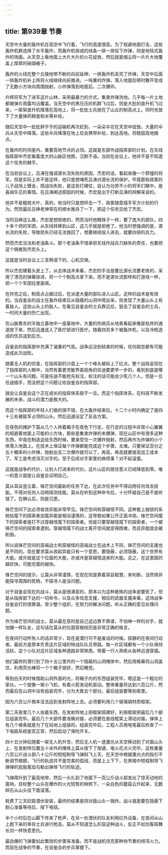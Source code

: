```yaml
---
---
---
```

title: 第939章 节奏
---



天空中大量的轰炸机在高空中飞行着，飞行的高度很高，为了规避地面打击，这些轰炸机群选择了水平轰炸，而轰炸机排成的线条一排一排投下炸弹，则是地毯式轰炸的场面。从天空上看地面上大片大片的火花绽放，然后就是烟尘将一片片大地覆盖上厚厚的硝烟被子。

轰炸的火线在整个丘陵地带不断的向前延伸，一排轰炸机丢完了炸弹，天空中后面一排轰炸机补上阵将火线继续向前推进。一吨重的炸弹，落入地面后顿时散开变成了无数小方块向周围抛射，小炸弹落到地面后，二次爆炸。

升辉将军为了进军这片山林，采用最暴力的方式，集束炸弹洗地。几乎每一片土地都被弹片雨露均沾覆盖。当天空中的黑压压的机群飞过后，则是大批的直升机飞过来，一架架直升机降落在高地上，将一批批士兵放在了山丘的制高点上。同时也放下了大量弹药粮食和水等补给。

随后天空中一批批胖乎乎的运输机再次赶到，一朵朵伞花在天空中绽放。大量的伞兵从天空中降落。这些伞兵降落在地上后会携带补给，到达高地。将稳固高地据点。

在轰炸的时间差内，重要高地节点的占领。这就是东部作战指挥部的计划。在东线指挥部中杰宏看着庞大的山脉区地图，沉默不语。当初在会议上，他并不是不知道这个任务的棘手。

在当初会议上，吕涛在强调源长流失败的原因，杰宏的话，看起来像一个莽撞的将军。但是实际上并不是这样，他只是想堵死吕涛对源长流的保护。毕竟那些政客的儿子战场上镀金，捞战功失败，是这些打硬仗，自认为功劳不小的将军们眼中，是喜闻乐见的事情。在吕涛阐述原因的时候，杰宏是出于打断吕涛的辩解来说的。

他并不是粗枝大叶，真的，他当时只是想抨击一下，政客随意插手军方计划的行为。然而最后吕峥老神常在的顺水推舟了一下，把这个任务交给了杰宏。

当时吕峥这么推，杰宏是想拒绝的，然而当时他眼珠子一转，要了庞大的部队，四十多个师的军团，从东线转移到山区，这几乎就是拒绝了。他当时想强调的是，源长流的失败，导致损失已经无法挽回了，想要继续投入进去，就要四倍的兵力。

然而杰宏没法和老油条斗。那个老油条不惜承担东线作战兵力缺失的责任，也要把这个锅推到杰宏头上。

这就是当时会议上三言两语下的，心机交锋。

所以杰宏硬着头皮上了。从总体战术来看，杰宏的手法是要比源长流要老练的，采用了漂亮的弹幕徐进，将一个个制高点拿下来。而不是源长流那样和打游戏一样，把一个个军团往里面填。

在炸完之后，制高点占据过后，在派遣大量的部队进入山区。这样的战术是有效的。当自鉴会的战士在轰炸结束后从隐蔽的山洞中爬出来，则发现了大量山头上有着敌人。这些山头上的敌人，在看见自鉴会的士兵靠近后，狙击了自鉴会的士兵，一时间大量的伤亡出现。

在山脉靠东的半独立基地中一座基地中，大量的伤病员从地表看起来像是枯井的通道放下来，然后迅速送入了医疗部进行医疗。随着四百多个被轰炸机，以及冷枪造成的伤员送到后方。

自鉴会的指挥部中充满了凝重的气氛。战争远没到结束的时候，任何疏忽都有可能造成此次战败。

随着无人机的侦查，在指挥部的沙盘上一个个峰头被标上了红点。整个战局呈现在了指挥部的人眼中，当然有着更灵敏界面视角的任迪要更早一步的，看到到底是哪一个山头有问题。可是任迪不能抢先标注，标注的话可能会少死几个人，但是一旦任迪插手，而没把这个问题让给自鉴会的指挥部。

就会让自鉴会这个正在成长的指挥体系毁于一旦。而这个指挥体系，在科技不断发展的未来，战斗的潜力是极大的。

而这个指挥部的年轻人们做的很不错，在大轰炸结束后，十二个小时内确定了是四十三处被敌军占领的山头。然后迅速设定了反击方案。

在夜色的掩护下莫从几个人拎着箱子在夜色下行走，在行走的过程中非常小心翼翼的规避着地面上可能的小方块，那些是集束炸弹的未爆弹，现在山区中有很多这种东西，毕竟在制造这些东西时候，要承受住一次爆炸抛射，然后再作为炸弹的小个体落入地面上。在技术上保证每个炸弹都能完成这个步骤，太难。只要保证百分之五十概率的小炸弹，抛射出去二次爆炸就可以了，再高，再高就要提高加工成本了。军工是考虑消灭对手的。至于后续对手家里的麻烦事？对不起滚蛋。

这就是战争的代价，让别人打进来的代价。这片山区的居住意义已经降低到零。唯一的意义就是让自鉴会证明自己。

莫从耳朵竖立着，锋芒空间最新的任务下达，在此次任务中不得动用任何攻击技能。不得对任何人动用探测技能。莫从在听到这种命令后，十分怀疑自己是不是听错了。在确认后，则是沉思。

锋芒空间下达必须收敛异能非常罕见。锋芒空间和穿越怪不同。这种套上枷锁的系统给麾下的探索者加载异能是相当谨慎的，这导致如果公开正面冲突。锋芒空间麾下的探索者是打不过穿越怪麾下的探索者。但是只要穿越怪麾下的探索者，一个被锋芒空间的探索者逮到。穿越怪麾下的战士离开空间就变得困难，而且异能就会被削弱。

所以说锋芒空间的高端战士和穿越怪的高端战士在战术上不同，锋芒空间的支援也是不同的。现在要求莫从收起异能只有一个意思，要隐蔽，必须隐蔽，这个世界有大能。或许就是这个位面的大能，亦或许是穿越怪送来的大能。总之，在这里跳的越欢快，可能完蛋的越快。

锋芒空间的提示，让莫从非常谨慎，在现在则是靠着耳目聪慧，来判断，当然用异能探寻周围的死物，不探寻人是没问题。

对于自鉴会现在的战斗，莫从是很满意的，原本以为这种悬殊的战争是要死了，但是从指挥部下达的一切命令，以及众多信息支援，相应的武器支援来看，这场战争自鉴会打的很靠谱。至少整个组织，在努力的解决问题，听从正确的意见处理问题。

作为锋芒空间的战士。莫从最在意的是自己这边靠不靠谱，不怕神一样的对手，就怕猪一样队友，这句话在莫从的位面穿梭经历是非常正确的格言。

在夜间行动所有人的话非常少，现在是潜行可不是废话的时候。寂静的在夜间行动者。最前方是原本负责这片区域的特战队队员带路。每一片区域都有一个小队保持活跃，这个小队对这片区域各种道路非常熟悉。带着一行人熟练从各种近道穿插。

他们最终的潜行到了四十五公里外的一个隐蔽的山洞掩体中，然后用帷幕将山洞盖住，利用荧光棒将一个个箱子放好，然后睡觉。

等到白天的时候借助山洞外面的光，将箱子内的东西组装完毕，嗯这是一个粗壮的家伙，一个就像一架小飞机，有着火箭发动机驱动。整体重量将达到六百公斤，然而最后在山洞中没有组装完毕，分为大致五个部分。最后组装要等到夜里。

因为六百公斤根本没法运到发射阵地上去。必须要利用几个玻璃钢材质框架。

第二天夜里几个人抬着东西，在发射阵地上把框架搭建好，利用框架把最后几个部位组装完毕。最后几个大部件要准确对接，必须要在直线框架上滑动对接。弹体上有几个棱条就是为了在站地上组装的。组装完毕后，工程人员用电笔最后检查了一下电路系统是否正常，然后启动了保险开关。

四十五分钟后随着一架无人机升空，然后无人机一道激光从天空移动到了对面山头上，在发射阵位置五十米外的掩体上莫从按下了按键，电火花点火完毕，这枚重量六百公斤战斗部八十公斤的短程制导飞弹斜飞上天，在天空中根据激光点的指引不断调节翅膀，飞行的轨迹并不是完美的弧线，而是上上下下，在黑暗中短程制导飞弹弹的屁股尾焰勾勒出弹体飞行的轨迹。

飞弹爬升到了最高地带，然后一头扎到了地面下一百公斤战斗部发出了惊天动地的震响，目标整个山头在爆炸的火光短暂的映照下，一朵白色的蘑菇云升起来，无数碎石从山头往下面滚落。

耗费了三天赶路潜伏安装，最终的结果是将对面山头一锅炸。战斗就是要在隐蔽下耐心准备等待后，按下电钮。

半个小时后在山脚下传来了枪声，在另一处潜伏的队友利用红外设备，在夜间从山上跑下来的幸存士兵进行枪击。莫从不知道怎么形容这种战斗，反正不如剑客挥舞长剑一样快意恩仇。

最劲爆的飞弹要如此繁琐的步骤来准备。而不是战机坦克那种快节奏的倾泻火力。而现在战争的节奏，在自鉴会的步兵掌握下。